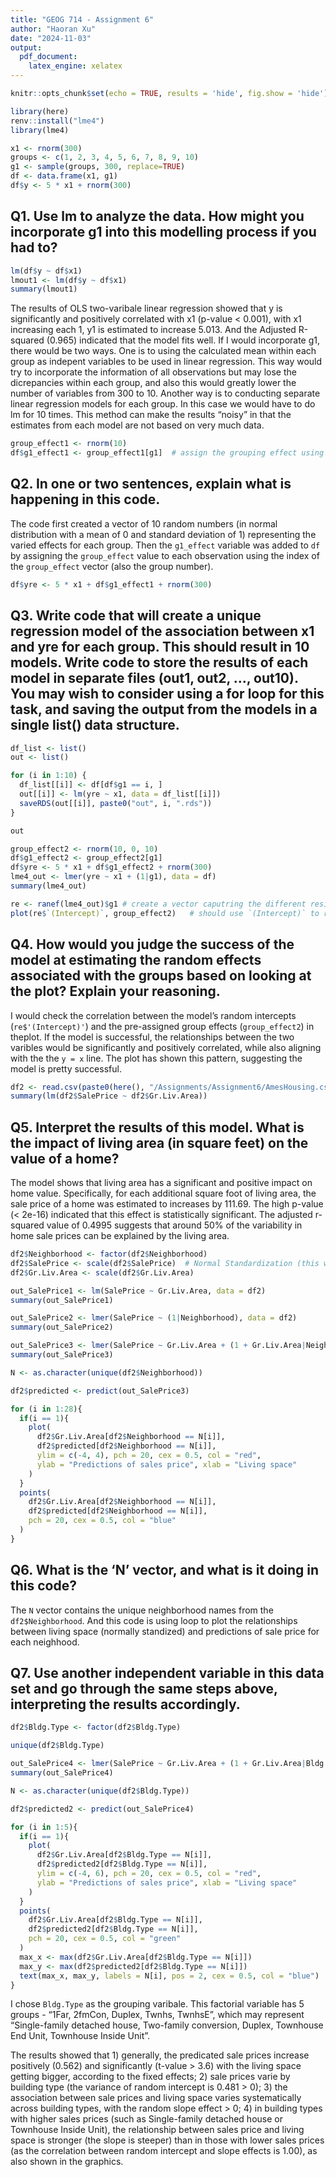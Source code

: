 ```yaml
---
title: "GEOG 714 - Assignment 6"
author: "Haoran Xu"
date: "2024-11-03"
output:
  pdf_document:
    latex_engine: xelatex
---
```


```r
knitr::opts_chunk$set(echo = TRUE, results = 'hide', fig.show = 'hide')

library(here)
renv::install("lme4")
library(lme4)
```

```r
x1 <- rnorm(300)
groups <- c(1, 2, 3, 4, 5, 6, 7, 8, 9, 10)
g1 <- sample(groups, 300, replace=TRUE)
df <- data.frame(x1, g1)
df$y <- 5 * x1 + rnorm(300)
```

## Q1. Use lm to analyze the data. How might you incorporate g1 into this modelling process if you had to?

```r
lm(df$y ~ df$x1)
lmout1 <- lm(df$y ~ df$x1)
summary(lmout1)
```

The results of OLS two-varibale linear regression showed that y is significantly and positively correlated with x1 (p-value \< 0.001), with x1 increasing each 1, y1 is estimated to increase 5.013. And the Adjusted R-squared (0.965) indicated that the model fits well. If I would incorporate g1, there would be two ways. One is to using the calculated mean within each group as indepent variables to be used in linear regression. This way would try to incorporate the information of all observations but may lose the dicrepancies within each group, and also this would greatly lower the number of variables from 300 to 10. Another way is to conducting separate linear regression models for each group. In this case we would have to do lm for 10 times. This method can make the results “noisy” in that the estimates from each model are not based on very much data.

```r
group_effect1 <- rnorm(10)
df$g1_effect1 <- group_effect1[g1]  # assign the grouping effect using index of the group, that's why the "[]" is used.
```

## Q2. In one or two sentences, explain what is happening in this code.

The code first created a vector of 10 random numbers (in normal distribution with a mean of 0 and standard deviation of 1) representing the varied effects for each group. Then the `g1_effect` variable was added to `df` by assigning the `group_effect` value to each observation using the index of the `group_effect` vector (also the group number).

```r
df$yre <- 5 * x1 + df$g1_effect1 + rnorm(300)
```

## Q3. Write code that will create a unique regression model of the association between x1 and yre for each group. This should result in 10 models. Write code to store the results of each model in separate files (out1, out2, …, out10). You may wish to consider using a for loop for this task, and saving the output from the models in a single list() data structure.

```r
df_list <- list()
out <- list()

for (i in 1:10) {
  df_list[[i]] <- df[df$g1 == i, ]
  out[[i]] <- lm(yre ~ x1, data = df_list[[i]])
  saveRDS(out[[i]], paste0("out", i, ".rds"))
}

out
```

```r
group_effect2 <- rnorm(10, 0, 10)
df$g1_effect2 <- group_effect2[g1]
df$yre <- 5 * x1 + df$g1_effect2 + rnorm(300)
lme4_out <- lmer(yre ~ x1 + (1|g1), data = df) 
summary(lme4_out)

re <- ranef(lme4_out)$g1 # create a vector caputring the different residuls for each group
plot(re$`(Intercept)`, group_effect2)   # should use `(Intercept)` to represent the x variable
```

## Q4. How would you judge the success of the model at estimating the random effects associated with the groups based on looking at the plot? Explain your reasoning.

I would check the correlation between the model's random intercepts (`re$'(Intercept)'`) and the pre-assigned group effects (`group_effect2`) in theplot. If the model is successful, the relationships between the two varibles would be significantly and positively correlated, while also aligning with the the `y = x` line. The plot has shown this pattern, suggesting the model is pretty successful.

```r
df2 <- read.csv(paste0(here(), "/Assignments/Assignment6/AmesHousing.csv"))
summary(lm(df2$SalePrice ~ df2$Gr.Liv.Area))
```

## Q5.  Interpret the results of this model.  What is the impact of living area (in square feet) on the value of a home?

The model shows that living area has a significant and positive impact on home value. Specifically, for each additional square foot of living area, the sale price of a home was estimated to increases by 111.69. The high p-value (< 2e-16) indicated that this effect is statistically significant. The adjusted r-squared value of 0.4995 suggests that around 50% of the variability in home sale prices can be explained by the living area.

```r
df2$Neighborhood <- factor(df2$Neighborhood)
df2$SalePrice <- scale(df2$SalePrice)  # Normal Standardization (this would change the name of the column into "SalePrice[,1]")
df2$Gr.Liv.Area <- scale(df2$Gr.Liv.Area)

out_SalePrice1 <- lm(SalePrice ~ Gr.Liv.Area, data = df2)
summary(out_SalePrice1)

out_SalePrice2 <- lmer(SalePrice ~ (1|Neighborhood), data = df2)
summary(out_SalePrice2)

out_SalePrice3 <- lmer(SalePrice ~ Gr.Liv.Area + (1 + Gr.Liv.Area|Neighborhood), data = df2)
summary(out_SalePrice3)
```

```r
N <- as.character(unique(df2$Neighborhood))

df2$predicted <- predict(out_SalePrice3)

for (i in 1:28){
  if(i == 1){
    plot(
      df2$Gr.Liv.Area[df2$Neighborhood == N[i]], 
      df2$predicted[df2$Neighborhood == N[i]],
      ylim = c(-4, 4), pch = 20, cex = 0.5, col = "red",
      ylab = "Predictions of sales price", xlab = "Living space"
    )
  }
  points(
    df2$Gr.Liv.Area[df2$Neighborhood == N[i]], 
    df2$predicted[df2$Neighborhood == N[i]],
    pch = 20, cex = 0.5, col = "blue"
  )
}
```

## Q6.  What is the ‘N’ vector, and what is it doing in this code?

The `N` vector contains the unique neighborhood names from the `df2$Neighborhood`. And this code is using loop to plot the relationships between living space (normally standized) and predictions of sale price for each neighhood.

## Q7. Use another independent variable in this data set and go through the same steps above, interpreting the results accordingly.

```r
df2$Bldg.Type <- factor(df2$Bldg.Type)

unique(df2$Bldg.Type)

out_SalePrice4 <- lmer(SalePrice ~ Gr.Liv.Area + (1 + Gr.Liv.Area|Bldg.Type), data = df2)
summary(out_SalePrice4)

N <- as.character(unique(df2$Bldg.Type))

df2$predicted2 <- predict(out_SalePrice4)

for (i in 1:5){
  if(i == 1){
    plot(
      df2$Gr.Liv.Area[df2$Bldg.Type == N[i]], 
      df2$predicted2[df2$Bldg.Type == N[i]],
      ylim = c(-4, 6), pch = 20, cex = 0.5, col = "red",
      ylab = "Predictions of sales price", xlab = "Living space"
    )
  }
  points(
    df2$Gr.Liv.Area[df2$Bldg.Type == N[i]], 
    df2$predicted2[df2$Bldg.Type == N[i]],
    pch = 20, cex = 0.5, col = "green"
  )
  max_x <- max(df2$Gr.Liv.Area[df2$Bldg.Type == N[i]])
  max_y <- max(df2$predicted2[df2$Bldg.Type == N[i]])
  text(max_x, max_y, labels = N[i], pos = 2, cex = 0.5, col = "blue")
}
```

I chose `Bldg.Type` as the grouping varibale. This factorial variable has 5 groups - "1Far, 2fmCon, Duplex, Twnhs, TwnhsE", which may represent "Single-family detached house, Two-family conversion, Duplex, Townhouse End Unit, Townhouse Inside Unit". 

The results showed that 1) generally, the predicated sale prices increase positively (0.562) and significantly (t-value > 3.6) with the living space getting bigger, according to the fixed effects; 2) sale prices varie by building type (the variance of random intercept is 0.481 > 0); 3) the association between sale prices and living space varies systematically across building types, with the random slope effect > 0; 4) in building types with higher sales prices (such as Single-family detached house or Townhouse Inside Unit), the relationship between sales price and living space is stronger (the slope is steeper) than in those with lower sales prices (as the correlation between random intercept and slope effects is 1.00), as also shown in the graphics.


